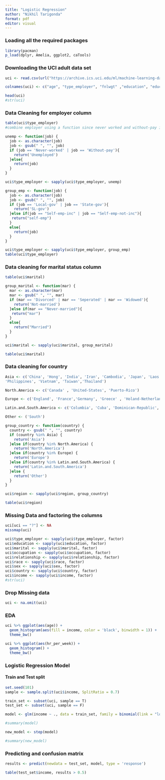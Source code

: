 ```yaml
---
title: "Logistic Regression"
author: "Nikhil Tarigonda"
format: pdf
editor: visual
---
```


### Loading all the required packages

```r
library(pacman)
p_load(dplyr, Amelia, ggplot2, caTools)
```

### Downloading the UCI adult data set

```r
uci <- read.csv(url("https://archive.ics.uci.edu/ml/machine-learning-databases/adult//adult.data"), header=F)

colnames(uci) <- c("age", "type_employer", "fnlwgt" ,"education", "education_num", "marital", "occupation", "relationship", "race", "sex", "capital_gain", "capital_loss", "hr_per_week", "region", "income")

head(uci)
#str(uci)
```

### Data Cleaning for employer column

```r
table(uci$type_employer)
#combine employer using a function since never worked and without-pay is same

unemp <- function(job) {
  job <- as.character(job)
  job <- gsub(" ", "", job)
  if (job == 'Never-worked' | job == 'Without-pay'){
    return('Unemployed')
  }else{
    return(job)
  }
}

uci$type_employer <- sapply(uci$type_employer, unemp)

group_emp <- function(job) {
  job <- as.character(job)
  job <- gsub(" ", "", job)
  if (job == 'Local-gov' | job == 'State-gov'){
    return('SL-gov')
  }else if(job == "Self-emp-inc" | job == "Self-emp-not-inc"){
   return("self-emp") 
  }
  else{
    return(job)
  }
}

uci$type_employer <- sapply(uci$type_employer, group_emp)
table(uci$type_employer)
```

### Data cleaning for marital status column

```r
table(uci$marital)

group_marital <- function(mar) {
  mar <- as.character(mar)
  mar <- gsub(" ", "", mar)
  if (mar == 'Divorced' | mar == 'Seperated' | mar == 'Widowed'){
    return('Not-married')
  }else if(mar == "Never-married"){
   return("mar") 
  }
  else{
    return("Married")
  }
}

uci$marital <- sapply(uci$marital, group_marital)

table(uci$marital)

```

### Data cleaning for country

```r
Asia <- c('China', 'Hong', 'India', 'Iran', 'Cambodia', 'Japan', 'Laos', 
'Philippines', 'Vietnam', 'Taiwan','Thailand')

North.America <- c('Canada' , 'United-States', 'Puerto-Rico')

Europe <- c('England', 'France','Germany', 'Greece' , 'Holand-Netherlands', 'Hungary', 'Ireland','Italy', 'Poland', 'Portugal','Scotland','Yugoslavia')

Latin.and.South.America <- c('Columbia', 'Cuba', 'Dominican-Republic', 'Ecuador','El-Salvador', 'Guatemala','Haiti', 'Honduras','Mexico','Nicaragua','Outlying-US (Guam-USVI-etc)' , 'Peru', 'Jamaica','Trinadad&Tobago')

Other <- ('South')

group_country <- function(country) {
  country <- gsub(" ", "", country)
  if (country %in% Asia) {
    return('Asia')
  }else if(country %in% North.America) {
    return('North.America')
  }else if(country %in% Europe) {
    return('Europe')
  }else if(country %in% Latin.and.South.America) {
    return('Latin.and.South.America')
  }else {
    return('Other')
  }
}

uci$region <- sapply(uci$region, group_country)

table(uci$region)
```

### Missing Data and factoring the columns

```r
uci[uci == "?"] <- NA
missmap(uci)

uci$type_employer <- sapply(uci$type_employer, factor)
uci$education <- sapply(uci$education, factor)
uci$marital <- sapply(uci$marital, factor)
uci$occupation <- sapply(uci$occupation, factor)
uci$relationship <- sapply(uci$relationship, factor)
uci$race <- sapply(uci$race, factor)
uci$sex <- sapply(uci$sex, factor)
uci$country <- sapply(uci$country, factor)
uci$income <- sapply(uci$income, factor)
#str(uci)
```

### Drop Missing data

```r
uci <- na.omit(uci)
```

### EDA

```r
uci %>% ggplot(aes(age)) + 
  geom_histogram(aes(fill = income, color = 'black', binwidth = 1)) +
  theme_bw()

uci %>% ggplot(aes(hr_per_week)) + 
  geom_histogram() +
  theme_bw()

```

### Logistic Regression Model

#### Train and Test split

```r
set.seed(101)
sample <- sample.split(uci$income, SplitRatio = 0.7)

train_set <- subset(uci, sample == T)
test_set <- subset(uci, sample == F)

model <- glm(income ~ ., data = train_set, family = binomial(link = "logit"))

#summary(model)

new_model <- step(model)

#summary(new_model)
```

### Predicting and confusion matrix

```r
results <- predict(newdata = test_set, model, type = 'response')

table(test_set$income, results > 0.5)
```
